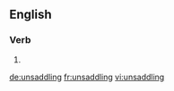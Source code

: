 ==English==

===Verb===
{{head|en|present participle}}

# {{present participle of|unsaddle|lang=en}}

[[de:unsaddling]]
[[fr:unsaddling]]
[[vi:unsaddling]]